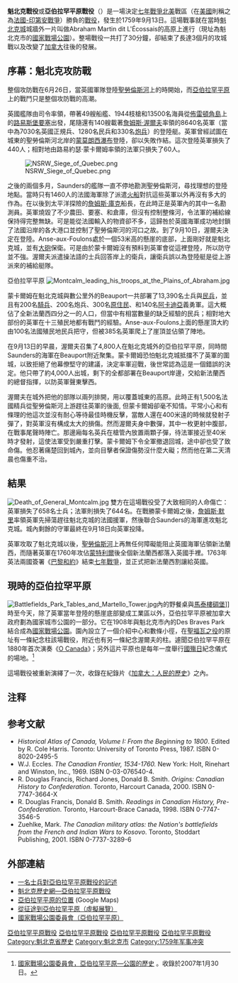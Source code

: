 {{主條目消歧義|注意：'''魁北克戰役'''也可指[[美國獨立戰爭|美國獨立戰爭]]時期[[大陸軍|大陸軍]]'''[[魁北克戰役_(1775年)|圍攻魁北克市的另一場戰役]]'''。}}
{{Infobox Military Conflict
|conflict=亞伯拉罕平原戰役
|partof=[[七年戰爭|七年戰爭]]<br />[[法國-印第安戰爭|法國-印第安戰爭]]
|image=[[File:Benjamin_West_005.jpg|300px]]
|caption=[[本杰明·威斯特|本杰明·威斯特]]（Benjamin West）於1770年繪畫的'''《[[渥爾夫將軍之死|渥爾夫將軍之死]]》'''
|date=1759年9月13日
|place=[[魁北克市|魁北克市]]
|result=英國決定性勝利
|combatant1=[[File:Union_flag_1606_(Kings_Colors).svg|border]] [[英國|英國]]
|combatant2=[[File:Royal_Standard_of_the_King_of_France.svg|22px]] [[法國|法國]]
|commander1=[[File:Union_flag_1606_(Kings_Colors).svg|border]] [[詹姆斯·渥爾夫|詹姆斯·渥爾夫]] †
|commander2=[[File:Royal_Standard_of_the_King_of_France.svg|22px]] [[路易-約瑟夫·德·蒙卡爾姆|路易-約瑟夫·德·蒙卡爾姆]] †
|strength1=4,800名正規軍
|strength2=1,900名正規軍<br />1,500名民兵
|casualties1=658名死傷
|casualties2=644名死傷
}}
<!--{{Campaignbox French and Indian War}}-->
'''魁北克戰役'''或'''亞伯拉罕平原戰役'''（{{lang-en|Battle of the Plains of Abraham、Battle of Quebec}}）是一場決定[[七年戰爭|七年戰爭]][[北美|北美]]戰區（在[[美國|美國]]則稱之為[[法國-印第安戰爭|法國-印第安戰爭]]）勝負的[[戰役|戰役]]，發生於1759年9月13日。這場戰事就在當時[[魁北克市|魁北克城]]城牆外一片叫做Abraham Martin dit L'Écossais的高原上進行（現址為魁北克市的[[國家戰場公園|國家戰場公園]]）。整場戰役一共打了30分鐘，卻結束了長達3個月的攻城戰以及改變了[[加拿大|加拿大]]往後的發展。

== 序幕：魁北克攻防戰 ==
整個攻防戰在6月26日，當英國軍隊登陸[[聖勞倫斯河|聖勞倫斯河]]上的{{tsl|en|Île d'Orléans|奧爾良島}}時開始，而[[亞伯拉罕平原|亞伯拉罕平原]]上的戰鬥只是整個攻防戰的高潮。

英國艦隊由司令{{tsl|en|Charles Saunders (Royal Navy officer)|查爾斯·桑德斯 (皇家海軍軍官)|查爾斯·桑德斯}}率領，帶著49艘船艦、1944枝槍和13500名海員從[[佈雷頓角島|佈雷頓角島]]上的[[路易斯堡要塞|路易斯堡要塞]]出發，尾隨還有140艘載著[[詹姆斯·渥爾夫|詹姆斯·渥爾夫]]率領的8640名英軍（當中為7030名英國正規兵、1280名民兵和330名[[炮兵|炮兵]]）的登陸艇。英軍曾經試圖在城東的聖勞倫斯河北岸的[[蒙莫朗西瀑布|蒙莫朗西瀑布]]登陸，卻以失敗作結。這次登陸英軍損失了440人；相對地由路易約瑟·蒙卡爾姆率領的法軍只損失了60人。

[[File:NSRW_Siege_of_Quebec.png|left]]

之後的兩個多月，Saunders的艦隊一直不停地勘測聖勞倫斯河，尋找理想的登陸地點。當時只有1460人的法國海軍除了派遣[[火船|火船]]對抗這些英軍以外再沒有多大的作為。在以後到太平洋探險的[[詹姆斯·庫克|詹姆斯·庫克]]船長，在此時正是英軍內的其中一名勘測員。英軍燒毀了不少農田、要塞、和倉庫，但沒有控制整條河，令法軍的補給線保持得完整無缺。可是能從法國輸入的物資卻不多，這歸咎於英國海軍成功地封鎖了法國沿岸的各大港口並控制了聖勞倫斯河的河口之故。到了9月10日，渥爾夫決定在{{tsl|en|Anse-au-Foulon|富隆灣}}登陸。Anse-aux-Foulons處於一個53米高的懸崖的底部，上面剛好就是魁北克城，並有[[大砲|大砲]]保衛。可是由於蒙卡爾姆沒有預料到英軍會從這裡登陸，所以防守並不強。渥爾夫派遣操法語的士兵回答岸上的衛兵，讓衛兵誤以為登陸艇是從上游派來的補給艇隊。

亞伯拉罕平原 
[[File:Montcalm_leading_his_troops_at_the_Plains_of_Abraham.jpg|thumb]]

蒙卡爾姆在魁北克城與數公里外的Beauport一共部署了13,390名士兵與[[民兵|民兵]]，並且有200名[[騎兵|騎兵]]、200名炮兵、300名[[第一民族|原住民]]、和140名[[阿卡迪亞_(加拿大)|阿卡迪亞]]義勇軍。這大概佔了全新法蘭西四分之一的人口，但當中有相當數量的缺乏經驗的民兵；相對地大部份的英軍在十三殖民地都有戰鬥的經驗。Anse-aux-Foulons上面的懸崖頂大約由100名法國殖民地民兵把守，但被385名英軍爬上了崖頂並佔領了陣地。

在9月13日的早晨，渥爾夫召集了4,800人在魁北克城外的亞伯拉罕平原，同時間Saunders的海軍在Beauport附近聚集。蒙卡爾姆恐怕魁北克城抵擋不了英軍的圍城，以致拒絕了他幕僚堅守的建議，決定率軍迎戰，後世常認為這是一個錯誤的決定。他只帶了約4,000人出城，剩下的全都部署在Beauport岸邊，交給新法蘭西的總督指揮，以防英軍聲東擊西。

渥爾夫在城外把他的部隊以兩列排開，用以覆蓋城東的高原。此時正有1,500名法國精兵從聖勞倫斯河上游趕往英軍的後面, 但蒙卡爾姆卻毫不知情。平常小心和有條理的他這次並沒有耐心等待最佳時機反擊，當敵人還在400米遠的時候就發射子彈了，對英軍沒有構成太大的損傷。然而渥爾夫身中數彈，其中一枚更射中腹部，在戰事尾聲時陣亡。那邊廂每名英兵在槍管內放置兩顆子彈，待法軍接近至40米時才發射，這使法軍受到嚴重打擊。蒙卡爾姆下令全軍撤退回城，途中卻也受了致命傷。他忍著痛楚回到城內，並向目擊者保證傷勢沒什麼大礙；然而他在第二天清晨也傷重不治。

== 結果 ==
[[File:Death_of_General_Montcalm.jpg|thumb]]
雙方在這場戰役受了大致相同的人命傷亡：英軍損失了658名士兵；法軍則損失了644名。在戰勝蒙卡爾姆之後，[[詹姆斯·默里|詹姆斯·默里]]率領英軍先掃蕩趕往魁北克城的法國援軍，然後聯合Saunders的海軍進攻魁北克城。城內剩餘的守軍最終在9月18日向英軍投降。

英軍攻取了魁北克城以後，[[聖勞倫斯河|聖勞倫斯河]]上再無任何障礙能阻止英國海軍佔領新法蘭西，而隨著英軍在1760年攻佔[[蒙特利爾|蒙特利爾]]後全個新法蘭西都落入英國手裡。1763年英法兩國簽署《[[巴黎和約|巴黎和約]]》結束[[七年戰爭|七年戰爭]]，並正式把新法蘭西割讓給英國。

== 現時的亞伯拉罕平原 ==
[[File:Battlefields_Park_Tables_and_Martello_Tower.jpg|right]]內的野餐桌與[[馬泰樓碉堡|馬泰樓碉堡]]]]
時至今天，除了英軍當年登陸的懸崖底部變成工業區以外，亞伯拉罕平原被加拿大政府劃為國家城市公園的一部分。它在1908年與魁北克市內的Des Braves Park結合成為[[國家戰場公園|國家戰場公園]]。園內設立了一個介紹中心和數條小徑，在[[聖福瓦之役|聖福瓦之役]]的原址有一條紀念柱該場戰役，附近也有另一條紀念渥爾夫的柱。遽聞亞伯拉罕平原在1880年首次演奏《[[O_Canada|O Canada]]》；另外這片平原也是每年一度舉行[[國殤日|國殤日]]紀念儀式的場地。<ref>[http://www.ccbn-nbc.gc.ca/_en/histoire.php 國家戰場公園委員會，亞伯拉罕平原—公園的歷史] {{Wayback|url=http://www.ccbn-nbc.gc.ca/_en/histoire.php |date=20090212183641 }}。收錄於2007年1月30日。</ref>

這場戰役被重新演繹了一次，收錄在紀錄片《[[加拿大：人民的歷史|加拿大：人民的歷史]]》之內。

== 注释 ==
<references/>

== 参考文献 ==
<div class="references-small">
* ''Historical Atlas of Canada, Volume I: From the Beginning to 1800''. Edited by R. Cole Harris. Toronto: University of Toronto Press, 1987. ISBN 0-8020-2495-5
* W.J. Eccles. ''The Canadian Frontier, 1534-1760.'' New York: Holt, Rinehart and Winston, Inc., 1969. ISBN 0-03-076540-4.
* R. Douglas Francis, Richard Jones, Donald B. Smith. ''Origins: Canadian History to Confederation''. Toronto, Harcourt Canada, 2000. ISBN 0-7747-3664-X
* R. Douglas Francis, Donald B. Smith. ''Readings in Canadian History, Pre-Confederation''. Toronto, Harcourt-Brace Canada, 1998. ISBN 0-7747-3546-5
* Zuehlke, Mark. ''The Canadian military atlas: the Nation's battlefields from the French and Indian Wars to Kosovo''. Toronto, Stoddart Publishing, 2001. ISBN 0-7737-3289-6
</div>

== 外部連結 ==
* [http://www.militaryheritage.com/quebec1.htm 一名士兵對亞伯拉罕平原戰役的記述]{{Wayback|url=http://www.militaryheritage.com/quebec1.htm |date=20061209110526 }} {{en}}
* [https://web.archive.org/web/20060908191344/http://www2.marianopolis.edu/quebechistory/encyclopedia/BattleofthePlainsofAbraham.htm 魁北克歷史網—亞伯拉罕平原戰役]{{en}}
* [http://maps.google.com/maps?ll=46.801418,-71.21796&spn=0.005567,0.013529&t=k 亞伯拉罕平原的位置]{{Wayback|url=http://maps.google.com/maps?ll=46.801418,-71.21796&spn=0.005567,0.013529&t=k |date=20111127010529 }} (Google Maps)
* [http://1759.ccbn-nbc.gc.ca 從征途到亞伯拉罕平原（虛擬展覽）]{{Wayback|url=http://1759.ccbn-nbc.gc.ca/ |date=20170330202519 }}{{en}}
* [http://www.ccbn-nbc.gc.ca 國家戰場公園委員會（亞伯拉罕平原）]{{Wayback|url=http://www.ccbn-nbc.gc.ca/ |date=20070603171003 }}{{en}}
<!--
{{Quebec City}}
[[Category:Battles_of_Canada|Plains of Abraham]]
[[Category:Battles_of_the_French_and_Indian_War|Plains of Abraham]]
[[Category:Conflicts_in_Canada|Plains of Abraham]]
[[Category:History_of_Quebec|Category:History of Quebec]]
[[Category:New_France|Category:New France]]
-->

{{DEFAULTSORT:Abraham}}
[[Category:法國戰役|亞伯拉罕平原戰役]]
[[Category:七年戰爭戰役|亞伯拉罕平原戰役]]

[[Category:大不列顛戰役|亞伯拉罕平原戰役]]
[[Category:加拿大戰役|亞伯拉罕平原戰役]]
[[Category:魁北克省歷史|Category:魁北克省歷史]]
[[Category:魁北克市|Category:魁北克市]]
[[Category:1759年军事冲突|Category:1759年军事冲突]]